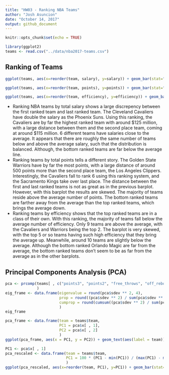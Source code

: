 ```yaml
---
title: "HW03 - Ranking NBA Teams"
author: "Josh Asuncion"
date: "October 14, 2017"
output: github_document
---
```


```r
knitr::opts_chunk$set(echo = TRUE)
```

```r
library(ggplot2)
teams <- read.csv("../data/nba2017-teams.csv")
```

## Ranking of Teams

```r
ggplot(teams, aes(x=reorder(team, salary), y=salary)) + geom_bar(stat="identity") + geom_hline(yintercept=mean(teams$salary), col="red", size=2) + xlab("Team") + ylab("Salary (in millions)") + ggtitle("NBA Teams ranked by Total Salary") + coord_flip()
```

```r
ggplot(teams, aes(x=reorder(team, points), y=points)) + geom_bar(stat="identity") + geom_hline(yintercept=mean(teams$points), col="red", size=2) + xlab("Team") + ylab("Total Points") + ggtitle("NBA Teams ranked by Total Points") + coord_flip()
```

```r
ggplot(teams, aes(x=reorder(team, efficiency), y=efficiency)) + geom_bar(stat="identity") + geom_hline(yintercept=mean(teams$efficiency), col="red", size=2) + xlab("Team") + ylab("Total Efficiency") + ggtitle("NBA Teams ranked by Total Efficiency") + coord_flip()
```

* Ranking NBA teams by total salary shows a large discrepency between the first ranked team and last ranked team. The Cleveland Cavaliers have double the salary as the Phoenix Suns. Using this ranking, the Cavaliers are by far the highest ranked team with around \$125 million, with a large distance between them and the second place team, coming at around \$115 million. 6 different teams have salaries close to the average. It appears that there are roughly the same number of teams below and above the average salary, such that the distribution is balanced. Although, the bottom ranked teams are far below the average line.
* Ranking teams by total points tells a different story. The Golden State Warriors have by far the most points, with a large distance of around 500 points more than the second place team, the Los Angeles Clippers. Interestingly, the Cavaliers fall to rank 6 using this ranking system, and the Sacramento Kings take over last place. The distance between the first and last ranked teams is not as great as in the previous barplot. However, with this barplot the results are skewed. The majority of teams reside above the average number of points. The bottom ranked teams are farther away from the average than the top ranked teams, which brings the average down.
* Ranking teams by efficiency shows that the top ranked teams are in a class of their own. With this ranking, the majority of teams fall below the average number of efficiency. Only 9 teams are above the average, with the Cavaliers and Warriors being the top 2. The barplot is very skewed, with the top 5 or so teams having such high efficiency that they bring the average up. Meanwhile, around 10 teams are slightly below the average. Although the bottom ranked Orlando Magic are far from the average, the bottom ranked teams don't seem to be as far from the average as in the other barplots.

## Principal Components Analysis (PCA)

```r
pca <- prcomp(teams[ , c("points3", "points2", "free_throws", "off_rebounds", "def_rebounds", "assists", "steals", "blocks", "turnovers", "fouls")], scale. = TRUE
              )
eig_frame <- data.frame(eigenvalue = round(pca$sdev ** 2, 4),
                        prop = round((pca$sdev ** 2) / sum(pca$sdev ** 2), 4),
                        cumprop = round(cumsum((pca$sdev ** 2) / sum(pca$sdev ** 2)), 4)
                        )
eig_frame
```

```r
pca_frame <- data.frame(team = teams$team,
                        PC1 = pca$x[ , 1],
                        PC2 = pca$x[ , 2]
                        )
ggplot(pca_frame, aes(x = PC1, y = PC2)) + geom_text(aes(label = team)) + geom_hline(yintercept = 0) + geom_vline(xintercept = 0) + ggtitle("PCA plot (PC1 and PC2)")
```

```r
PC1 <- pca$x[ , 1]
pca_rescaled <- data.frame(team = teams$team,
                           PC1 = 100 * (PC1 - min(PC1)) / (max(PC1) - min(PC1))
                           )
ggplot(pca_rescaled, aes(x=reorder(team, PC1), y=PC1)) + geom_bar(stat="identity") + xlab("Team") + ylab("First PC (scaled from 0 to 100)") + ggtitle("NBA Teams ranked by scaled PC1") + coord_flip()
```
